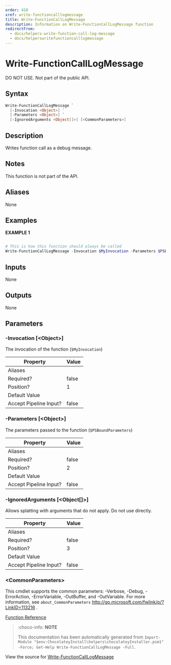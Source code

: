 ---
order: 410
xref: write-functioncalllogmessage
title: Write-FunctionCallLogMessage
description: Information on Write-FunctionCallLogMessage function
redirectFrom:
  - docs/helpers-write-function-call-log-message
  - docs/helperswritefunctioncalllogmessage
---

# Write-FunctionCallLogMessage

<!-- This documentation is automatically generated from https://github.com/chocolatey/choco/blob/master/src/chocolatey.resources/helpers/functions/Write-FunctionCallLogMessage.ps1 using https://github.com/chocolatey/choco/blob/master/GenerateDocs.ps1. Contributions are welcome at the original location(s). -->

DO NOT USE. Not part of the public API.

## Syntax

~~~powershell
Write-FunctionCallLogMessage `
  [-Invocation <Object>] `
  [-Parameters <Object>] `
  [-IgnoredArguments <Object[]>] [<CommonParameters>]
~~~

## Description

Writes function call as a debug message.

## Notes

This function is not part of the API.

## Aliases

None

## Examples

 **EXAMPLE 1**

~~~powershell

# This is how this function should always be called
Write-FunctionCallLogMessage -Invocation $MyInvocation -Parameters $PSBoundParameters
~~~ 

## Inputs

None

## Outputs

None

## Parameters

###  -Invocation [&lt;Object&gt;]
The invocation of the function (`$MyInvocation`)

Property               | Value
---------------------- | -----
Aliases                | 
Required?              | false
Position?              | 1
Default Value          | 
Accept Pipeline Input? | false
 
###  -Parameters [&lt;Object&gt;]
The parameters passed to the function (`$PSBoundParameters`)

Property               | Value
---------------------- | -----
Aliases                | 
Required?              | false
Position?              | 2
Default Value          | 
Accept Pipeline Input? | false
 
###  -IgnoredArguments [&lt;Object[]&gt;]
Allows splatting with arguments that do not apply. Do not use directly.

Property               | Value
---------------------- | -----
Aliases                | 
Required?              | false
Position?              | 3
Default Value          | 
Accept Pipeline Input? | false
 
### &lt;CommonParameters&gt;

This cmdlet supports the common parameters: -Verbose, -Debug, -ErrorAction, -ErrorVariable, -OutBuffer, and -OutVariable. For more information, see `about_CommonParameters` http://go.microsoft.com/fwlink/p/?LinkID=113216 .



[Function Reference](xref:powershell-reference)

> :choco-info: **NOTE**
>
> This documentation has been automatically generated from `Import-Module "$env:ChocolateyInstall\helpers\chocolateyInstaller.psm1" -Force; Get-Help Write-FunctionCallLogMessage -Full`.

View the source for [Write-FunctionCallLogMessage](https://github.com/chocolatey/choco/blob/master/src/chocolatey.resources/helpers/functions/Write-FunctionCallLogMessage.ps1)
